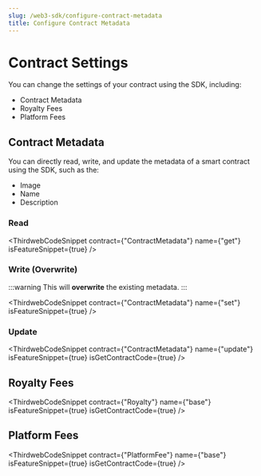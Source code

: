 ```yaml
---
slug: /web3-sdk/configure-contract-metadata
title: Configure Contract Metadata
---
```



# Contract Settings

You can change the settings of your contract using the SDK, including:

- Contract Metadata
- Royalty Fees
- Platform Fees

## Contract Metadata

You can directly read, write, and update the metadata of a smart contract using the SDK, such as the:

- Image
- Name
- Description

### Read

<ThirdwebCodeSnippet
  contract={"ContractMetadata"}
  name={"get"}
  isFeatureSnippet={true}
/>

### Write (Overwrite)

:::warning
This will **overwrite** the existing metadata.
:::

<ThirdwebCodeSnippet
  contract={"ContractMetadata"}
  name={"set"}
  isFeatureSnippet={true}
/>

### Update

<ThirdwebCodeSnippet
  contract={"ContractMetadata"}
  name={"update"}
  isFeatureSnippet={true}
  isGetContractCode={true}
/>

## Royalty Fees

<ThirdwebCodeSnippet
  contract={"Royalty"}
  name={"base"}
  isFeatureSnippet={true}
  isGetContractCode={true}
/>

## Platform Fees

<ThirdwebCodeSnippet
  contract={"PlatformFee"}
  name={"base"}
  isFeatureSnippet={true}
  isGetContractCode={true}
/>

